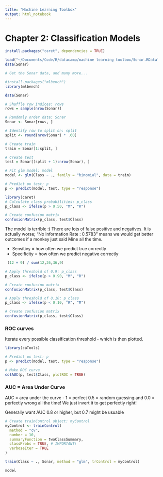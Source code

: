 ```yaml
---
title: "Machine Learning Toolbox"
output: html_notebook
---
```


# Chapter 2: Classification Models


```r
install.packages("caret", dependencies = TRUE)
```

```r
load("~/Documents/Code/R/datacamp/machine learning toolbox/Sonar.RData")
data(Sonar)
```

```r
# Get the Sonar data, and many more...

#install.packages("mlbench")
library(mlbench)
```

```r
data(Sonar)

# Shuffle row indices: rows
rows = sample(nrow(Sonar))

# Randomly order data: Sonar
Sonar <- Sonar[rows, ]

# Identify row to split on: split
split <- round(nrow(Sonar) * .60)

# Create train
train = Sonar[1:split, ]

# Create test
test = Sonar[(split + 1):nrow(Sonar), ]
```

```r
# Fit glm model: model
model <- glm(Class ~ ., family = "binomial", data = train)

# Predict on test: p
p <- predict(model, test, type = "response")
```

```r
library(caret)
# Calculate class probabilities: p_class
p_class <- ifelse(p > 0.50, "M", "R")

# Create confusion matrix
confusionMatrix(p_class, test$Class)
```

The model is terrible :) There are lots of false positive and negatives. It is actually worse; "No Information Rate : 0.5783" means we would get better outcomes if a monkey just said Mine all the time.

  * Sensitivy = how often we predict true correctly
  * Specificity = how often we predict negative correctly

```r
 (12 + 9) / sum(12,26,36,9)
```

```r
# Apply threshold of 0.9: p_class
p_class <- ifelse(p > 0.90, "M", "R")

# Create confusion matrix
confusionMatrix(p_class, test$Class)
```


```r
# Apply threshold of 0.10: p_class
p_class <- ifelse(p < 0.10, "R", "M")

# Create confusion matrix
confusionMatrix(p_class, test$Class)
```

### ROC curves

Iterate every possible classification threshold - which is then plotted.

```r
library(caTools)

# Predict on test: p
p <- predict(model, test, type = "response")

# Make ROC curve
colAUC(p, test$Class, plotROC = TRUE)
```

### AUC = Area Under Curve

AUC = area under the curve - 1 = perfect 0.5 = random guessing and 0.0 = perfectly wrong all the time! We just invert it to get perfectly right!

Generally want AUC 0.8 or higher, but 0.7 might be usuable

```r
# Create trainControl object: myControl
myControl <- trainControl(
  method = "cv",
  number = 10,
  summaryFunction = twoClassSummary,
  classProbs = TRUE, # IMPORTANT!
  verboseIter = TRUE
)
```

```r
train(Class ~ ., Sonar, method = "glm", trControl = myControl)

model
```









